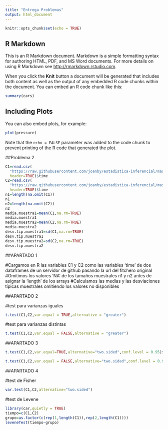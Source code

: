 ---
title: "Entrega Problemas"
output: html_document
---

```{r setup, include=FALSE}
knitr::opts_chunk$set(echo = TRUE)
```

## R Markdown

This is an R Markdown document. Markdown is a simple formatting syntax for authoring HTML, PDF, and MS Word documents. For more details on using R Markdown see <http://rmarkdown.rstudio.com>.

When you click the **Knit** button a document will be generated that includes both content as well as the output of any embedded R code chunks within the document. You can embed an R code chunk like this:

```{r cars}
summary(cars)
```

## Including Plots

You can also embed plots, for example:

```{r pressure, echo=FALSE}
plot(pressure)
```

Note that the `echo = FALSE` parameter was added to the code chunk to prevent printing of the R code that generated the plot.

##Problema 2

```{r}
C1=read.csv(
  "https://raw.githubusercontent.com/joanby/estadistica-inferencial/master/datasets/C1.csv",
  header=TRUE)$time
C2=read.csv(
  "https://raw.githubusercontent.com/joanby/estadistica-inferencial/master/datasets/C2.csv",
  header=TRUE)$time
n1=length(na.omit(C1))
n1
n2=length(na.omit(C2))
n2
media.muestra1=mean(C1,na.rm=TRUE)
media.muestra1
media.muestra2=mean(C2,na.rm=TRUE)
media.muestra2
desv.tip.muestra1=sd(C1,na.rm=TRUE)
desv.tip.muestra1
desv.tip.muestra2=sd(C2,na.rm=TRUE)
desv.tip.muestra2
```

##APARTADO 1

#Cargamos en R las variables C1 y C2 como las variables 'time' de dos dataframes de un servidor de github pasando la url del fitchero original
#Omitimos los valores 'NA' de los tamaños muestrales n1 y n2 antes de asignar la 'length' de los arrays
#Calculamos las medias y las desviaciones típicas muestrales omitiendo los valores no disponibles

##APARTADO 2

#test para varianzas iguales
```{r}
t.test(C1,C2,var.equal = TRUE,alternative = "greater")
```

#test para varianzas distintas
```{r}
t.test(C1,C2,var.equal = FALSE,alternative = "greater")
```

##APARTADO 3

```{r}
t.test(C1,C2,var.equal=TRUE,alternative="two.sided",conf.level = 0.95)$conf.int

t.test(C1,C2,var.equal = FALSE,alternative="two.sided",conf.level = 0.95)$conf.int
```

##APARTADO 4

#test de Fisher
```{r}
var.test(C1,C2,alternative="two.sided")
```

#test de Levene
```{r}
library(car,quietly = TRUE)
tiempo=c(C1,C2)
grupo=as.factor(c(rep(1,length(C1)),rep(2,length(C1))))
leveneTest(tiempo~grupo)
```
